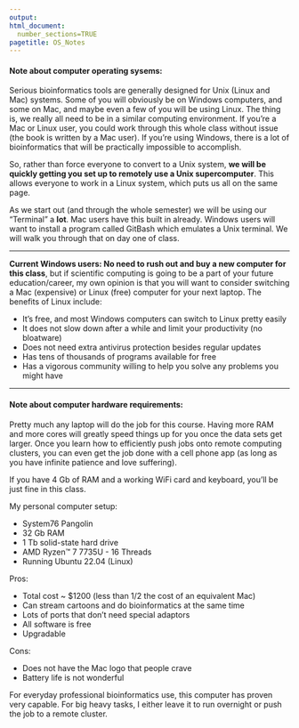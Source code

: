 ```yaml
---
output: 
html_document:
  number_sections=TRUE
pagetitle: OS_Notes
---
```


#### **Note about computer operating sysems:**

Serious bioinformatics tools are generally designed for Unix (Linux and Mac) systems. Some of you will obviously be on Windows computers, and some on Mac, and maybe even a few of you will be using Linux. The thing is, we really all need to be in a similar computing environment. If you're a Mac or Linux user, you could work through this whole class without issue (the book is written by a Mac user). If you're using Windows, there is a lot of bioinformatics that will be practically impossible to accomplish.

So, rather than force everyone to convert to a Unix system, **we will be quickly getting you set up to remotely use a Unix supercomputer**. This allows everyone to work in a Linux system, which puts us all on the same page. 

As we start out (and through the whole semester) we will be using our "Terminal" a **lot**. Mac users have this built in already. Windows users will want to install a program called GitBash which emulates a Unix terminal. We will walk you through that on day one of class.

___

**Current Windows users: No need to rush out and buy a new computer for this class**, but if scientific computing is going to be a part of your future education/career, my own opinion is that you will want to consider switching a Mac (expensive) or Linux (free) computer for your next laptop. The benefits of Linux include:

  - It's free, and most Windows computers can switch to Linux pretty easily
  - It does not slow down after a while and limit your productivity (no bloatware)
  - Does not need extra antivirus protection besides regular updates
  - Has tens of thousands of programs available for free
  - Has a vigorous community willing to help you solve any problems you might have

___

#### **Note about computer hardware requirements:**

Pretty much any laptop will do the job for this course. Having more RAM and more cores will greatly speed things up for you once the data sets get larger. Once you learn how to efficiently push jobs onto remote computing clusters, you can even get the job done with a cell phone app (as long as you have infinite patience and love suffering).

If you have 4 Gb of RAM and a working WiFi card and keyboard, you'll be just fine in this class.



My personal computer setup:

  - System76 Pangolin
  - 32 Gb RAM
  - 1 Tb solid-state hard drive
  - AMD Ryzen™ 7 7735U - 16 Threads
  - Running Ubuntu 22.04 (Linux)

Pros:

  - Total cost ~ $1200 (less than 1/2 the cost of an equivalent Mac)
  - Can stream cartoons and do bioinformatics at the same time
  - Lots of ports that don't need special adaptors
  - All software is free
  - Upgradable 
  
Cons:

  - Does not have the Mac logo that people crave
  - Battery life is not wonderful

  
For everyday professional bioinformatics use, this computer has proven very capable. For big heavy tasks, I either leave it to run overnight or push the job to a remote cluster.
  


<br/><br/><br/>
    
